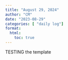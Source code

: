 ```yaml
---
title: "August 29, 2024"
author: "CM"
date: "2023-08-29"
categories: [ "daily log"]
format:
  html:
    toc: true
---
```


TESTING the template
